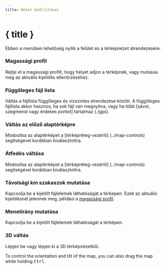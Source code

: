 ```yaml
---
title: Nézet beállításai
---
```


<script lang="ts">
</script>

# { title }

Ebben a menüben lehetőség nyílik a felület és a térképnézet átrendezésére.

### Magassági profil

Rejtje el a magassági profilt, hogy helyet adjon a térképnek, vagy mutassa meg az aktuális kijelölés ellenőrzéséhez.

### Függőleges fájl lista

Váltás a fájllista függőleges és vízszintes elrendezése között.
A függőleges fájllista akkor hasznos, ha sok fájl van megnyitva, vagy ha több [sávot, szegmenst vagy érdekes pontot] tartalmaz (./gpx).

### Váltás az előző alaptérképre

Módosítsa az alaptérképet a [térképréteg-vezérlő] (../map-controls) segítségével korábban kiválasztottra.

### Átfedés váltása

Módosítsa az alaptérképet a [térképréteg-vezérlő] (../map-controls) segítségével korábban kiválasztottra.

### Távolsági km szakaszok mutatása

Kapcsolja be a kijelölt fájlelemek láthatóságát a térképen.
Ezek az aktuális kijelölésnél jelennek meg, például a [magassági profil](../files-and-stats).

### Menetirány mutatása

Kapcsolja be a kijelölt fájlelemek láthatóságát a térképen.

### <Box size="16" class="inline-block" style="margin-bottom: 2px" /> 3D váltás

Lépjen be vagy lépjen ki a 3D térképnézetből.

<DocsNote>

To control the orientation and tilt of the map, you can also drag the map while holding <kbd>Ctrl</kbd>.

</DocsNote>
